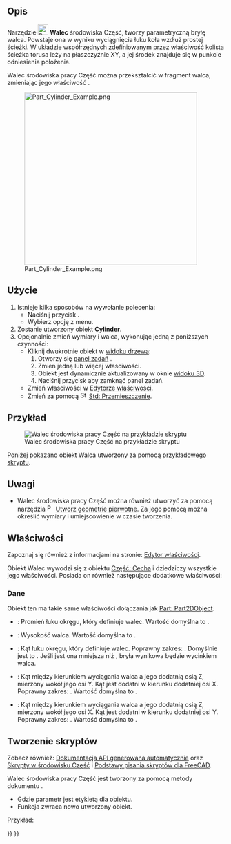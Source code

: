 <languages/>

{{Docnav/pl
|[[Part_Box/pl|Sześcian]]
|[[Part_Sphere/pl|Sfera]]
|[[Part_Workbench/pl|środowisko pracy Część]]
|IconL=Part_Box.svg
|IconR=Part_Sphere.svg
|IconC=Workbench_Part.svg
}}

{{GuiCommand/pl
|Name=Part Cylinder
|Name/pl=Część: Walec
|MenuLocation=Część → Bryła pierwotna → Walec
|Workbenches=[[Part_Workbench/pl|Część]]
|SeeAlso=[[Part_CreatePrimitives/pl|Utwórz geometrie pierwotne]]
}}

<span id="Description"></span>
==Opis==

Narzędzie [[Image:Part_Cylinder.svg|24px]] '''Walec''' środowiska Część, tworzy parametryczną bryłę walca. Powstaje ona w wyniku wyciągnięcia łuku koła wzdłuż prostej ścieżki. W układzie współrzędnych zdefiniowanym przez właściwość {{PropertyData|Umiejscowienie}} kolista ścieżka torusa leży na płaszczyźnie XY, a jej środek znajduje się w punkcie odniesienia położenia.

Walec środowiska pracy Część można przekształcić w fragment walca, zmieniając jego właściwość {{PropertyData|Kąt}}.

[[Image:Part_Cylinder_Example.png|400px]]

<span id="Usage"></span>
==Użycie==

<div class="mw-translate-fuzzy">
# Istnieje kilka sposobów na wywołanie polecenia:
#* Naciśnij przycisk {{Button|[[Image:Part_Cylinder.svg|16px]] [[Part_Cylinder/pl|Walec]]}}.
#* Wybierz opcję {{MenuCommand|Część → Bryła pierwotna → [[Image:Part_Cylinder.svg|16px]] Walec}} z menu.
# Zostanie utworzony obiekt '''Cylinder'''.
# Opcjonalnie zmień wymiary i {{PropertyData|Umiejscowienie}} walca, wykonując jedną z poniższych czynności:
#* Kliknij dwukrotnie obiekt w [[Tree_view/pl|widoku drzewa]]:
#*# Otworzy się [[Task_panel/pl|panel zadań]] {{MenuCommand|Pierwotne bryły geometryczne}}.
#*# Zmień jedną lub więcej właściwości.
#*# Obiekt jest dynamicznie aktualizowany w oknie [[3D_view/pl|widoku 3D]].
#*# Naciśnij przycisk {{Button|OK}} aby zamknąć panel zadań.
#* Zmień właściwości w [[Property_editor/pl|Edytorze właściwości]].
#* Zmień {{PropertyData|Umiejscowienie}} za pomocą [[Image:Std_TransformManip.svg|16px]] [[Std_TransformManip/pl|Std: Przemieszczenie]].
</div>

<span id="Example"></span>
==Przykład==

[[Image:Part_Cylinder_Scripting_Example.png|thumb|Walec środowiska pracy Część na przykładzie skryptu]]

Poniżej pokazano obiekt Walca utworzony za pomocą  [[#Tworzenie_skrypt.C3.B3w|przykładowego skryptu]].

<span id="Notes"></span>
==Uwagi==

* Walec środowiska pracy Część można również utworzyć za pomocą narzędzia [[Image:Part_Primitives.svg|16px]] [[Part_Primitives/pl|Utworz geometrie pierwotne]]. Za jego pomocą można określić wymiary i umiejscowienie w czasie tworzenia.

<span id="Properties"></span>
==Właściwości==

Zapoznaj się również z informacjami na stronie: [[Property_editor/pl|Edytor właściwości]].

Obiekt Walec wywodzi się z obiektu [[Part_Feature/pl|Część: Cecha]] i dziedziczy wszystkie jego właściwości. Posiada on również następujące dodatkowe właściwości:

<span id="Data"></span>
===Dane===

{{TitleProperty|Dołączenie}}

Obiekt ten ma takie same właściwości dołączania jak [[Part_Part2DObject/pl#Dane|Part: Part2DObject]].

{{TitleProperty|Walec}}

* {{PropertyData|Promień|długość}}: Promień łuku okręgu, który definiuje walec. Wartość domyślna to {{Value|2mm}}.
* {{PropertyData|Wysokość|długość}}: Wysokość walca. Wartość domyślna to {{Value|10mm}}.
* {{PropertyData|Kąt|kąt}}: Kąt łuku okręgu, który definiuje walec. Poprawny zakres: {{Value|0° &lt; wartość &lt;&#61; 360°}}. Domyślnie jest to {{Value|360°}}. Jeśli jest ona mniejsza niż {{Value|360°}}, bryła wynikowa będzie wycinkiem walca.

{{TitleProperty|Graniastosłup}}

* {{PropertyData|Kąt pierwszy|kąt}}: Kąt między kierunkiem wyciągania walca a jego dodatnią osią Z, mierzony wokół jego osi Y. Kąt jest dodatni w kierunku dodatniej osi X. Poprawny zakres: {{Value|0° &lt;&#61; wartość &lt; 90°}}. Wartość domyślna to {{Value|0°}}. {{Version|0.20}}
* {{PropertyData|Kąt drugi|kąt}}: Kąt między kierunkiem wyciągania walca a jego dodatnią osią Z, mierzony wokół jego osi X. Kąt jest dodatni w kierunku dodatniej osi Y. Poprawny zakres: {{Value|0° &lt;&#61; wartość &lt; 90°}}. Wartość domyślna to {{Value|0°}}. {{Version/pl|0.20}}

<span id="Scripting"></span>
==Tworzenie skryptów==

Zobacz również: [https://freecad.github.io/SourceDoc/ Dokumentacja API generowana automatycznie] oraz [[Part_scripting/pl|Skrypty w środowisku Część]] i [[FreeCAD_Scripting_Basics/pl|Podstawy pisania skryptów dla FreeCAD]].

Walec środowiska pracy Część jest tworzony za pomocą metody dokumentu {{incode|addObject()}}.

{{Code|code=
cylinder = FreeCAD.ActiveDocument.addObject("Part::Cylinder", "myCylinder")
}}

* Gdzie parametr {{Incode|"myCylinder"}} jest etykietą dla obiektu.
* Funkcja zwraca nowo utworzony obiekt.

Przykład:

{{Code|code=
import FreeCAD as App

doc = App.activeDocument()

cylinder = doc.addObject("Part::Cylinder", "myCylinder")
cylinder.Radius = 10
cylinder.Height = 50
cylinder.Placement = App.Placement(App.Vector(5, 10, 15), App.Rotation(75, 60, 30))

doc.recompute()
}}


{{Docnav/pl
|[[Part_Box/pl|Sześcian]]
|[[Part_Sphere/pl|Sfera]]
|[[Part_Workbench/pl|środowisko pracy Część]]
|IconL=Part_Box.svg
|IconR=Part_Sphere.svg
|IconC=Workbench_Part.svg
}}

{{Part_Tools_navi{{#translation:}}}}
{{Userdocnavi{{#translation:}}}}